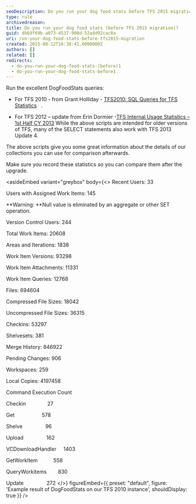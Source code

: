 ```yaml
---
seoDescription: Do you run your dog food stats before TFS 2015 migration? Boost statistics and insights on your Team Foundation Server (TFS) instance with these DogFoodStats queries.
type: rule
archivedreason:
title: Do you run your dog food stats (before TFS 2015 migration)?
guid: db69f69b-a073-4537-908d-52add92cac8a
uri: run-your-dog-food-stats-before-tfs2015-migration
created: 2015-08-12T16:38:41.0000000Z
authors: []
related: []
redirects:
  - do-you-run-your-dog-food-stats-(before)1
  - do-you-run-your-dog-food-stats-before1
---
```


Run the excellent DogFoodStats queries:

- For TFS 2010 - from Grant Holliday - [TFS2010: SQL Queries for TFS Statistics](https://web.archive.org/web/20150921185130/http://blogs.msdn.com/b/granth/archive/2009/10/23/tfs2010-sql-queries-for-tfs-statistics.aspx)   .

- For TFS 2012 – update from Erin Dormier -[TFS Internal Usage Statistics – 1st Half CY 2013](https://devblogs.microsoft.com/devops/tfs-internal-usage-statistics-1st-half-cy-2013-2/)
While the above scripts are intended for older versions of TFS, many of the SELECT statements also work with TFS 2013 Update 4.

The above scripts give you some great information about the details of our collections you can use for comparison afterwards.

Make sure you record these statistics so you can compare them after the upgrade.

<asideEmbed
  variant="greybox"
  body={<>
    Recent Users: 33

Users with Assigned Work Items: 145

**Warning: **Null value is eliminated by an aggregate or other SET operation.

Version Control Users: 244

Total Work Items: 20608

Areas and Iterations: 1838

Work Item Versions: 93298

Work Item Attachments: 11331

Work Item Queries: 12768

Files: 694604

Compressed File Sizes: 18042

Uncompressed File Sizes: 36315

Checkins: 53297

Shelvesets: 381

Merge History: 846922

Pending Changes: 906

Workspaces: 259

Local Copies: 4197458

Command Execution Count

Checkin               27

Get                   578

Shelve                96

Upload                162

VCDownloadHandler     1403

GetWorkItem           558

QueryWorkitems        830

Update                272
  </>}
  figureEmbed={{
    preset: "default",
    figure: 'Example result of DogFoodStats on our TFS 2010 instance',
    shouldDisplay: true
  }}
/>